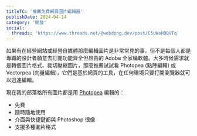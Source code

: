 ```yaml
---
titleTC: '推薦免費網頁圖片編輯器'
publishDate: 2024-04-14
category: '開發'
social:
  threads: 'https://www.threads.net/@webdong.dev/post/C5uWoH0BVTq'
---
```


如果有在經營網站或經營自媒體那麼編輯圖片是非常常見的事，但不是每個人都是專職的設計者願意去訂閱功能齊全但昂貴的 Adobe 全家桶軟體。大多時候需求就是轉個圖片格式、裁切壓縮圖片，那麼推薦試試看 Photopea (點陣編輯) 或 Vectorpea (向量編輯)，它們是基於網頁的工具，在任何環境只要打開瀏覽器就可以迅速編輯。

現在我的部落格所有圖片都是用 [Photopea](https://www.photopea.com/) 編輯的：

- 免費
- 隨時隨地使用
- 介面與快捷鍵都與 Photoshop 很像
- 支援多種圖片格式
